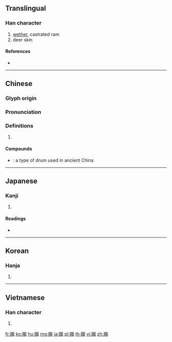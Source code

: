 {{character info/new}}
==Translingual==

===Han character===
{{Han char|rn=123|rad=羊|as=09|sn=15|four=86527|canj=TQAPV}}

# [[wether]], castrated ram
# deer skin

====References====
* {{Han ref|kx=0953.290|dkj=28537|dj=1398.190|hdz=53136.100|uh=7FAF|ud=32687|bh=BD7E|bd=48510}}

----

==Chinese==
{{zh-forms}}

===Glyph origin===
{{Han etym}}

===Pronunciation===
{{zh-pron
|m=jié
|c=kit3,git3
|h=pfs=
|md=
|mn=
|w=
|mc=y
|oc=y
|cat=
}}

===Definitions===
{{zh-hanzi}}

# {{rfdef|lang=zh}}

====Compounds====
* {{zh-l|羯鼓}}: a type of drum used in ancient China

----

==Japanese==

===Kanji===
{{ja-kanji|grade=|rs=羊09}}

# {{defn|lang=ja|sort=羊09}}

====Readings====
* {{ja-readings|goon=[[こち]] (kochi)|kanon=[[けつ]] (ketsu)|kanyoon=[[かつ]] (katsu)|kun=|nanori=}}

----

==Korean==

===Hanja===
{{ko-hanja|hangeul=갈|eumhun=|rv=gal|mr=kal|y=kal}}

# {{defn|lang=ko|sort=羊09}}

----

==Vietnamese==

===Han character===
{{vi-hantu|[[yết]], [[khiết]]|rs=羊09}}

# {{defn|lang=vi|sort=羊09}}

[[fr:羯]]
[[ko:羯]]
[[hu:羯]]
[[mg:羯]]
[[ja:羯]]
[[pl:羯]]
[[th:羯]]
[[vi:羯]]
[[zh:羯]]